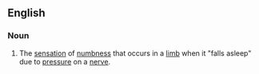 ==English==

===Noun===
{{en-noun|-}}

#The [[sensation]] of [[numbness]] that occurs in a [[limb]] when it "falls asleep" due to [[pressure]] on a [[nerve]].
